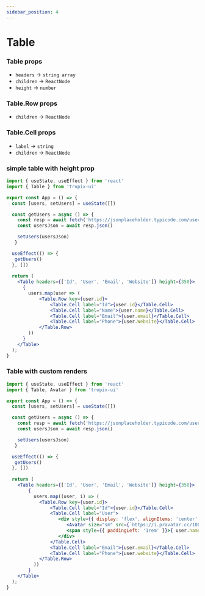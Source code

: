 ```yaml
---
sidebar_position: 4
---
```


# Table

### Table props
- `headers` → `string array`
- `children` → `ReactNode`
- `height` → `number`

### Table.Row props
- `children` → `ReactNode`


### Table.Cell props
- `label` → `string`
- `children` → `ReactNode`




### simple table with height prop

```jsx
import { useState, useEffect } from 'react'
import { Table } from 'tropix-ui'

export const App = () => {
  const [users, setUsers] = useState([])

  const getUsers = async () => {
    const resp = await fetch('https://jsonplaceholder.typicode.com/users')
    const usersJson = await resp.json()

    setUsers(usersJson)
   }

  useEffect(() => {
   getUsers()
  }, [])
  
  return (
    <Table headers={['Id', 'User', 'Email', 'Website']} height={350}>
      {
        users.map(user => (
            <Table.Row key={user.id}>
                <Table.Cell label="Id">{user.id}</Table.Cell>
                <Table.Cell label="Name">{user.name}</Table.Cell>
                <Table.Cell label="Email">{user.email}</Table.Cell>
                <Table.Cell label="Phone">{user.Website}</Table.Cell>
            </Table.Row>
        ))
      }
    </Table>
  );
}
```

<SimpleTable />



### Table with custom renders

```jsx
import { useState, useEffect } from 'react'
import { Table, Avatar } from 'tropix-ui'

export const App = () => {
  const [users, setUsers] = useState([])

  const getUsers = async () => {
    const resp = await fetch('https://jsonplaceholder.typicode.com/users')
    const usersJson = await resp.json()

    setUsers(usersJson)
   }

  useEffect(() => {
   getUsers()
  }, [])
  
  return (
    <Table headers={['Id', 'User', 'Email', 'Website']} height={350}>
        {
          users.map((user, i) => (
            <Table.Row key={user.id}>
                <Table.Cell label="Id">{user.id}</Table.Cell>
                <Table.Cell label="User">
                   <div style={{ display: 'flex', alignItems: 'center' }}>
                      <Avatar size="sm" src={`https://i.pravatar.cc/100?img=${i}`} />
                      <span style={{ paddingLeft: '1rem' }}>{ user.name }</span>
                   </div>
                </Table.Cell>
                <Table.Cell label="Email">{user.email}</Table.Cell>
                <Table.Cell label="Phone">{user.website}</Table.Cell>
            </Table.Row>
          ))
        }
    </Table>
  );
}
```

<CustomRendersTable />
